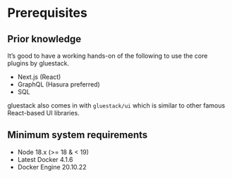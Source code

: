 
<Meta
  pageTitle="Prerequisites | framework"
  description="Prerequisites | framework."
/>

# Prerequisites

## Prior knowledge

It’s good to have a working hands-on of the following to use the core plugins by gluestack.

- Next.js (React)
- GraphQL (Hasura preferred)
- SQL

gluestack also comes in with `gluestack/ui` which is similar to other famous React-based UI libraries.

## Minimum system requirements

- Node 18.x (>= 18 & < 19)
- Latest Docker 4.1.6
- Docker Engine 20.10.22
